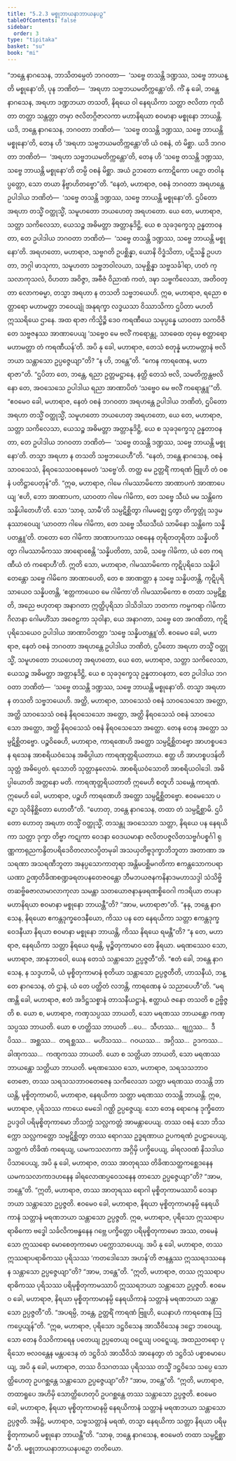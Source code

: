```yaml
---
title: "5.2.3 မစ္စုဘာယနာဘာယနပဉှ"
tableOfContents: false
sidebar:
  order: 3
type: "tipitaka"
basket: "su"
book: "mi"
---
```



<DynamicBreadcrumb />

<Division number="132" book="mi" e="ch" v="28">

<Paragraph number="690" book="mi">
“ဘန္တေ နာဂသေန, ဘာသိတမ္ပေတံ ဘဂဝတာ—  ‘သဗ္ဗေ တသန္တိ ဒဏ္ဍဿ, သဗ္ဗေ ဘာယန္တိ မစ္စုနော’တိ, ပုန ဘဏိတံ—  ‘အရဟာ သဗ္ဗဘယမတိက္ကန္တော’တိ. ကိံ နု ခေါ, ဘန္တေ နာဂသေန, အရဟာ ဒဏ္ဍဘယာ တသတိ, နိရယေ ဝါ နေရယိကာ သတ္တာ ဇလိတာ ကုထိတာ တတ္တာ သန္တတ္တာ တမှာ ဇလိတဂ္ဂိဇာလကာ မဟာနိရယာ စဝမာနာ မစ္စုနော ဘာယန္တိ. ယဒိ, ဘန္တေ နာဂသေန, ဘဂဝတာ ဘဏိတံ—  ‘သဗ္ဗေ တသန္တိ ဒဏ္ဍဿ, သဗ္ဗေ ဘာယန္တိ မစ္စုနော’တိ, တေန ဟိ ‘အရဟာ သဗ္ဗဘယမတိက္ကန္တော’တိ ယံ ဝစနံ, တံ မိစ္ဆာ. ယဒိ ဘဂဝတာ ဘဏိတံ—  ‘အရဟာ သဗ္ဗဘယမတိက္ကန္တော’တိ, တေန ဟိ ‘သဗ္ဗေ တသန္တိ ဒဏ္ဍဿ, သဗ္ဗေ ဘာယန္တိ မစ္စုနော’တိ တမ္ပိ ဝစနံ မိစ္ဆာ. အယံ ဥဘတော ကောဋိကော ပဉှော တဝါနုပ္ပတ္တော, သော တယာ နိဗ္ဗာဟိတဗ္ဗော”တိ.
</Paragraph>

<Paragraph number="691" book="mi">
“နေတံ, မဟာရာဇ, ဝစနံ ဘဂဝတာ အရဟန္တေ ဥပါဒါယ ဘဏိတံ—  ‘သဗ္ဗေ တသန္တိ ဒဏ္ဍဿ, သဗ္ဗေ ဘာယန္တိ မစ္စုနော’တိ. ဌပိတော အရဟာ တသ္မိံ ဝတ္ထုသ္မိံ, သမူဟတော ဘယဟေတု အရဟတော. ယေ တေ, မဟာရာဇ, သတ္တာ သကိလေသာ, ယေသဉ္စ အဓိမတ္တာ အတ္တာနုဒိဋ္ဌိ, ယေ စ သုခဒုက္ခေသု ဥန္နတာဝနတာ, တေ ဥပါဒါယ ဘဂဝတာ ဘဏိတံ—  ‘သဗ္ဗေ တသန္တိ ဒဏ္ဍဿ, သဗ္ဗေ ဘာယန္တိ မစ္စုနော’တိ. အရဟတော, မဟာရာဇ, သဗ္ဗဂတိ ဥပစ္ဆိန္နာ, ယောနိ ဝိဒ္ဓံသိတာ, ပဋိသန္ဓိ ဥပဟတာ, ဘဂ္ဂါ ဖာသုကာ, သမူဟတာ သဗ္ဗဘဝါလယာ, သမုစ္ဆိန္နာ သဗ္ဗသင်္ခါရာ, ဟတံ ကုသလာကုသလံ, ဝိဟတာ အဝိဇ္ဇာ, အဗီဇံ ဝိညာဏံ ကတံ, ဒဍ္ဎာ သဗ္ဗကိလေသာ, အတိဝတ္တာ လောကဓမ္မာ, တသ္မာ အရဟာ န တသတိ သဗ္ဗဘယေဟိ.
</Paragraph>

<Paragraph number="692" book="mi">
ဣဓ, မဟာရာဇ, ရညော စတ္တာရော မဟာမတ္တာ ဘဝေယျုံ အနုရက္ခာ လဒ္ဓယသာ ဝိဿာသိကာ ဌပိတာ မဟတိ ဣဿရိယေ ဌာနေ. အထ ရာဇာ ကိသ္မိဉ္စိ ဒေဝ ကရဏီယေ သမုပ္ပန္နေ ယာဝတာ သကဝိဇိတေ သဗ္ဗဇနဿ အာဏာပေယျ ‘သဗ္ဗေဝ မေ ဗလိံ ကရောန္တု, သာဓေထ တုမှေ စတ္တာရော မဟာမတ္တာ တံ ကရဏီယန်’တိ. အပိ နု ခေါ, မဟာရာဇ, တေသံ စတုန္နံ မဟာမတ္တာနံ ဗလိဘယာ သန္တာသော ဥပ္ပဇ္ဇေယျာ”တိ? “န ဟိ, ဘန္တေ”တိ. “ကေန ကာရဏေန, မဟာရာဇာ”တိ. “ဌပိတာ တေ, ဘန္တေ, ရညာ ဥတ္တမဋ္ဌာနေ, နတ္ထိ တေသံ ဗလိ, သမတိက္ကန္တဗလိနော တေ, အဝသေသေ ဥပါဒါယ ရညာ အာဏာပိတံ ‘သဗ္ဗေဝ မေ ဗလိံ ကရောန္တူ’”တိ. “ဧဝမေဝ ခေါ, မဟာရာဇ, နေတံ ဝစနံ ဘဂဝတာ အရဟန္တေ ဥပါဒါယ ဘဏိတံ, ဌပိတော အရဟာ တသ္မိံ ဝတ္ထုသ္မိံ, သမူဟတော ဘယဟေတု အရဟတော, ယေ တေ, မဟာရာဇ, သတ္တာ သကိလေသာ, ယေသဉ္စ အဓိမတ္တာ အတ္တာနုဒိဋ္ဌိ, ယေ စ သုခဒုက္ခေသု ဥန္နတာဝနတာ, တေ ဥပါဒါယ ဘဂဝတာ ဘဏိတံ—  ‘သဗ္ဗေ တသန္တိ ဒဏ္ဍဿ, သဗ္ဗေ ဘာယန္တိ မစ္စုနော’တိ. တသ္မာ အရဟာ န တသတိ သဗ္ဗဘယေဟီ”တိ.
</Paragraph>

<Paragraph number="693" book="mi">
“နေတံ, ဘန္တေ နာဂသေန, ဝစနံ သာဝသေသံ, နိရဝသေသဝစနမေတံ ‘သဗ္ဗေ’တိ. တတ္ထ မေ ဥတ္တရိံ ကာရဏံ ဗြူဟိ တံ ဝစနံ ပတိဋ္ဌာပေတုန်”တိ.
</Paragraph>

<Paragraph number="694" book="mi">
“ဣဓ, မဟာရာဇ, ဂါမေ ဂါမဿာမိကော အာဏာပကံ အာဏာပေယျ ‘ဧဟိ, ဘော အာဏာပက, ယာဝတာ ဂါမေ ဂါမိကာ, တေ သဗ္ဗေ သီဃံ မမ သန္တိကေ သန္နိပါတေဟီ’တိ. သော ‘သာဓု, သာမီ’တိ သမ္ပဋိစ္ဆိတွာ ဂါမမဇ္ဈေ ဌတွာ တိက္ခတ္တုံ သဒ္ဒမနုဿာဝေယျ ‘ယာဝတာ ဂါမေ ဂါမိကာ, တေ သဗ္ဗေ သီဃသီဃံ သာမိနော သန္တိကေ သန္နိပတန္တူ’တိ. တတော တေ ဂါမိကာ အာဏာပကဿ ဝစနေန တုရိတတုရိတာ သန္နိပတိတွာ ဂါမဿာမိကဿ အာရောစေန္တိ ‘သန္နိပတိတာ, သာမိ, သဗ္ဗေ ဂါမိကာ, ယံ တေ ကရဏီယံ တံ ကရောဟီ’တိ. ဣတိ သော, မဟာရာဇ, ဂါမဿာမိကော ကုဋိပုရိသေ သန္နိပါတေန္တော သဗ္ဗေ ဂါမိကေ အာဏာပေတိ, တေ စ အာဏတ္တာ န သဗ္ဗေ သန္နိပတန္တိ, ကုဋိပုရိသာယေဝ သန္နိပတန္တိ, ‘ဧတ္တကာယေဝ မေ ဂါမိကာ’တိ ဂါမဿာမိကော စ တထာ သမ္ပဋိစ္ဆတိ, အညေ ဗဟုတရာ အနာဂတာ ဣတ္ထိပုရိသာ ဒါသိဒါသာ ဘတကာ ကမ္မကရာ ဂါမိကာ ဂိလာနာ ဂေါမဟိံသာ အဇေဠကာ သုဝါနာ, ယေ အနာဂတာ, သဗ္ဗေ တေ အဂဏိတာ, ကုဋိပုရိသေယေဝ ဥပါဒါယ အာဏာပိတတ္တာ ‘သဗ္ဗေ သန္နိပတန္တူ’တိ. ဧဝမေဝ ခေါ, မဟာရာဇ, နေတံ ဝစနံ ဘဂဝတာ အရဟန္တေ ဥပါဒါယ ဘဏိတံ, ဌပိတော အရဟာ တသ္မိံ ဝတ္ထုသ္မိံ, သမူဟတော ဘယဟေတု အရဟတော, ယေ တေ, မဟာရာဇ, သတ္တာ သကိလေသာ, ယေသဉ္စ အဓိမတ္တာ အတ္တာနုဒိဋ္ဌိ, ယေ စ သုခဒုက္ခေသု ဥန္နတာဝနတာ, တေ ဥပါဒါယ ဘဂဝတာ ဘဏိတံ—  ‘သဗ္ဗေ တသန္တိ ဒဏ္ဍဿ, သဗ္ဗေ ဘာယန္တိ မစ္စုနော’တိ. တသ္မာ အရဟာ န တသတိ သဗ္ဗဘယေဟိ.
</Paragraph>

<Paragraph number="695" book="mi">
အတ္ထိ, မဟာရာဇ, သာဝသေသံ ဝစနံ သာဝသေသော အတ္ထော, အတ္ထိ သာဝသေသံ ဝစနံ နိရဝသေသော အတ္ထော, အတ္ထိ နိရဝသေသံ ဝစနံ သာဝသေသော အတ္ထော, အတ္ထိ နိရဝသေသံ ဝစနံ နိရဝသေသော အတ္ထော. တေန တေန အတ္ထော သမ္ပဋိစ္ဆိတဗ္ဗော.
</Paragraph>

<Paragraph number="696" book="mi">
ပဉ္စဝိဓေဟိ, မဟာရာဇ, ကာရဏေဟိ အတ္ထော သမ္ပဋိစ္ဆိတဗ္ဗော အာဟစ္စပဒေန ရသေန အာစရိယဝံသေန အဓိပ္ပါယာ ကာရဏုတ္တရိယတာယ. ဧတ္ထ ဟိ <Emphasis>အာဟစ္စပဒန်</Emphasis>တိ သုတ္တံ အဓိပ္ပေတံ. <Emphasis>ရသော</Emphasis>တိ သုတ္တာနုလောမံ. <Emphasis>အာစရိယဝံသော</Emphasis>တိ အာစရိယဝါဒေါ. <Emphasis>အဓိပ္ပါယော</Emphasis>တိ အတ္တနော မတိ. <Emphasis>ကာရဏုတ္တရိယတာ</Emphasis>တိ ဣမေဟိ စတူဟိ သမေန္တံ ကာရဏံ. ဣမေဟိ ခေါ, မဟာရာဇ, ပဉ္စဟိ ကာရဏေဟိ အတ္ထော သမ္ပဋိစ္ဆိတဗ္ဗော. ဧဝမေသော ပဉှော သုဝိနိစ္ဆိတော ဟောတီ”တိ.
</Paragraph>

<Paragraph number="697" book="mi">
“ဟောတု, ဘန္တေ နာဂသေန, တထာ တံ သမ္ပဋိစ္ဆာမိ. ဌပိတော ဟောတု အရဟာ တသ္မိံ ဝတ္ထုသ္မိံ, တသန္တု အဝသေသာ သတ္တာ, နိရယေ ပန နေရယိကာ သတ္တာ ဒုက္ခာ တိဗ္ဗာ ကဋုကာ ဝေဒနာ ဝေဒယမာနာ ဇလိတပဇ္ဇလိတသဗ္ဗင်္ဂပစ္စင်္ဂါ ရုဏ္ဏကာရုညကန္ဒိတပရိဒေဝိတလာလပ္ပိတမုခါ အသယှတိဗ္ဗဒုက္ခာဘိဘူတာ အတာဏာ အသရဏာ အသရဏီဘူတာ အနပ္ပသောကာတုရာ အန္တိမပစ္ဆိမဂတိကာ ဧကန္တသောကပရာယဏာ ဥဏှတိခိဏစဏ္ဍခရတပနတေဇဝန္တော ဘီမဘယဇနကနိနာဒမဟာသဒ္ဒါ သံသိဗ္ဗိတဆဗ္ဗိဓဇာလာမာလာကုလာ သမန္တာ သတယောဇနာနုဖရဏစ္စိဝေဂါ ကဒရိယာ တပနာ မဟာနိရယာ စဝမာနာ မစ္စုနော ဘာယန္တီ”တိ? “အာမ, မဟာရာဇာ”တိ.
</Paragraph>

<Paragraph number="698" book="mi">
“နနု, ဘန္တေ နာဂသေန, နိရယော ဧကန္တဒုက္ခဝေဒနီယော, ကိဿ ပန တေ နေရယိကာ သတ္တာ ဧကန္တဒုက္ခဝေဒနီယာ နိရယာ စဝမာနာ မစ္စုနော ဘာယန္တိ, ကိဿ နိရယေ ရမန္တီ”တိ? “န တေ, မဟာရာဇ, နေရယိကာ သတ္တာ နိရယေ ရမန္တိ, မုဉ္စိတုကာမာဝ တေ နိရယာ. မရဏဿေဝ သော, မဟာရာဇ, အာနုဘာဝေါ, ယေန တေသံ သန္တာသော ဥပ္ပဇ္ဇတီ”တိ. “ဧတံ ခေါ, ဘန္တေ နာဂသေန, န သဒ္ဒဟာမိ, ယံ မုစ္စိတုကာမာနံ စုတိယာ သန္တာသော ဥပ္ပဇ္ဇတီတိ, ဟာသနီယံ, ဘန္တေ နာဂသေန, တံ ဌာနံ, ယံ တေ ပတ္ထိတံ လဘန္တိ, ကာရဏေန မံ သညာပေဟီ”တိ.
</Paragraph>

<Paragraph number="699" book="mi">
“မရဏန္တိ ခေါ, မဟာရာဇ, ဧတံ အဒိဋ္ဌသစ္စာနံ တာသနီယဋ္ဌာနံ, ဧတ္ထာယံ ဇနော တသတိ စ ဥဗ္ဗိဇ္ဇတိ စ. ယော စ, မဟာရာဇ, ကဏှသပ္ပဿ ဘာယတိ, သော မရဏဿ ဘာယန္တော ကဏှသပ္ပဿ ဘာယတိ. ယော စ ဟတ္ထိဿ ဘာယတိ …ပေ…  သီဟဿ…  ဗျဂ္ဃဿ…  ဒီပိဿ…  အစ္ဆဿ…  တရစ္ဆဿ…  မဟိံသဿ…  ဂဝယဿ…  အဂ္ဂိဿ…  ဥဒကဿ…  ခါဏုကဿ…  ကဏ္ဋကဿ ဘာယတိ. ယော စ သတ္တိယာ ဘာယတိ, သော မရဏဿ ဘာယန္တော သတ္တိယာ ဘာယတိ. မရဏဿေဝ သော, မဟာရာဇ, သရသသဘာဝတေဇော, တဿ သရသသဘာဝတေဇေန သကိလေသာ သတ္တာ မရဏဿ တသန္တိ ဘာယန္တိ, မုစ္စိတုကာမာပိ, မဟာရာဇ, နေရယိကာ သတ္တာ မရဏဿ တသန္တိ ဘာယန္တိ.
</Paragraph>

<Paragraph number="700" book="mi">
ဣဓ, မဟာရာဇ, ပုရိသဿ ကာယေ မေဒေါ ဂဏ္ဌိ ဥပ္ပဇ္ဇေယျ. သော တေန ရောဂေန ဒုက္ခိတော ဥပဒ္ဒဝါ ပရိမုစ္စိတုကာမော ဘိသက္ကံ သလ္လကတ္တံ အာမန္တာပေယျ. တဿ ဝစနံ သော ဘိသက္ကော သလ္လကတ္တော သမ္ပဋိစ္ဆိတွာ တဿ ရောဂဿ ဥဒ္ဓရဏာယ ဥပကရဏံ ဥပဋ္ဌာပေယျ, သတ္ထကံ တိခိဏံ ကရေယျ, ယမကသလာကာ အဂ္ဂိမှိ ပက္ခိပေယျ, ခါရလဝဏံ နိသဒါယ ပိသာပေယျ, အပိ နု ခေါ, မဟာရာဇ, တဿ အာတုရဿ တိခိဏသတ္ထကစ္ဆေဒနေန ယမကသလာကာဒဟနေန ခါရလောဏပ္ပဝေသနေန တာသော ဥပ္ပဇ္ဇေယျာ”တိ? “အာမ, ဘန္တေ”တိ. “ဣတိ, မဟာရာဇ, တဿ အာတုရဿ ရောဂါ မုစ္စိတုကာမဿာပိ ဝေဒနာဘယာ သန္တာသော ဥပ္ပဇ္ဇတိ. ဧဝမေဝ ခေါ, မဟာရာဇ, နိရယာ မုစ္စိတုကာမာနမ္ပိ နေရယိကာနံ သတ္တာနံ မရဏဘယာ သန္တာသော ဥပ္ပဇ္ဇတိ.
</Paragraph>

<Paragraph number="701" book="mi">
ဣဓ, မဟာရာဇ, ပုရိသော ဣဿရာပရာဓိကော ဗဒ္ဓေါ သင်္ခလိကဗန္ဓနေန ဂဗ္ဘေ ပက္ခိတ္တော ပရိမုစ္စိတုကာမော အဿ, တမေနံ သော ဣဿရော မောစေတုကာမော ပက္ကောသာပေယျ. အပိ နု ခေါ, မဟာရာဇ, တဿ ဣဿရာပရာဓိကဿ ပုရိသဿ ‘ကတဒေါသော အဟန်’တိ ဇာနန္တဿ ဣဿရဒဿနေန သန္တာသော ဥပ္ပဇ္ဇေယျာ”တိ? “အာမ, ဘန္တေ”တိ. “ဣတိ, မဟာရာဇ, တဿ ဣဿရာပရာဓိကဿ ပုရိသဿ ပရိမုစ္စိတုကာမဿာပိ ဣဿရဘယာ သန္တာသော ဥပ္ပဇ္ဇတိ. ဧဝမေဝ ခေါ, မဟာရာဇ, နိရယာ မုစ္စိတုကာမာနမ္ပိ နေရယိကာနံ သတ္တာနံ မရဏဘယာ သန္တာသော ဥပ္ပဇ္ဇတီ”တိ.
</Paragraph>

<Paragraph number="702" book="mi">
“အပရမ္ပိ, ဘန္တေ, ဥတ္တရိံ ကာရဏံ ဗြူဟိ, ယေနာဟံ ကာရဏေန ဩကပ္ပေယျန်”တိ. “ဣဓ, မဟာရာဇ, ပုရိသော ဒဋ္ဌဝိသေန အာသီဝိသေန ဒဋ္ဌော ဘဝေယျ, သော တေန ဝိသဝိကာရေန ပတေယျ ဥပ္ပတေယျ ဝဋ္ဋေယျ ပဝဋ္ဋေယျ, အထညတရော ပုရိသော ဗလဝန္တေန မန္တပဒေန တံ ဒဋ္ဌဝိသံ အာသီဝိသံ အာနေတွာ တံ ဒဋ္ဌဝိသံ ပစ္စာစမာပေယျ, အပိ နု ခေါ, မဟာရာဇ, တဿ ဝိသဂတဿ ပုရိသဿ တသ္မိံ ဒဋ္ဌဝိသေ သပ္ပေ သောတ္ထိဟေတု ဥပဂစ္ဆန္တေ သန္တာသော ဥပ္ပဇ္ဇေယျာ”တိ? “အာမ, ဘန္တေ”တိ. “ဣတိ, မဟာရာဇ, တထာရူပေ အဟိမှိ သောတ္ထိဟေတုပိ ဥပဂစ္ဆန္တေ တဿ သန္တာသော ဥပ္ပဇ္ဇတိ. ဧဝမေဝ ခေါ, မဟာရာဇ, နိရယာ မုစ္စိတုကာမာနမ္ပိ နေရယိကာနံ သတ္တာနံ မရဏဘယာ သန္တာသော ဥပ္ပဇ္ဇတိ. အနိဋ္ဌံ, မဟာရာဇ, သဗ္ဗသတ္တာနံ မရဏံ, တသ္မာ နေရယိကာ သတ္တာ နိရယာ ပရိမုစ္စိတုကာမာပိ မစ္စုနော ဘာယန္တီ”တိ. “သာဓု, ဘန္တေ နာဂသေန, ဧဝမေတံ တထာ သမ္ပဋိစ္ဆာမီ”တိ.

</Paragraph>
</Division>

<Paragraph number="703" type="center" book="mi">
မစ္စုဘာယနာဘာယနပဉှော တတိယော.
</Paragraph>